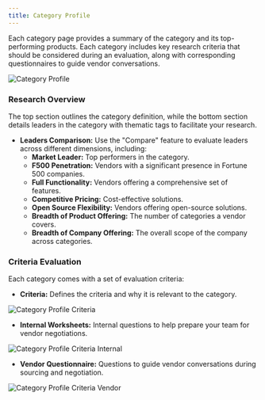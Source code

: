 ```yaml
---
title: Category Profile
---
```


Each category page provides a summary of the category and its top-performing products. Each category includes key research criteria that should be considered during an evaluation, along with corresponding questionnaires to guide vendor conversations.

![Category Profile](/images/gifs_images/research-category.png)

### Research Overview

The top section outlines the category definition, while the bottom section details leaders in the category with thematic tags to facilitate your research.

- **Leaders Comparison:** Use the "Compare" feature to evaluate leaders across different dimensions, including:
    - **Market Leader:** Top performers in the category.
    - **F500 Penetration:** Vendors with a significant presence in Fortune 500 companies.
    - **Full Functionality:** Vendors offering a comprehensive set of features.
    - **Competitive Pricing:** Cost-effective solutions.
    - **Open Source Flexibility:** Vendors offering open-source solutions.
    - **Breadth of Product Offering:** The number of categories a vendor covers.
    - **Breadth of Company Offering:** The overall scope of the company across categories.

### Criteria Evaluation

Each category comes with a set of evaluation criteria:

- **Criteria:** Defines the criteria and why it is relevant to the category.

![Category Profile Criteria](/images/gifs_images/research-criteria.png)

- **Internal Worksheets:** Internal questions to help prepare your team for vendor negotiations.

![Category Profile Criteria Internal](/images/gifs_images/research-criteria-internal.png)

- **Vendor Questionnaire:** Questions to guide vendor conversations during sourcing and negotiation.

![Category Profile Criteria Vendor](/images/gifs_images/research-criteria-vendor.png)

